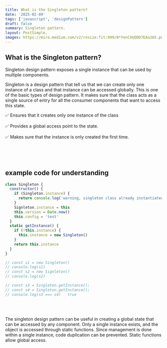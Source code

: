 ```yaml
---
title: What is the Singleton pattern?
date: '2025-02-09'
tags: ['javascript', 'designPattern']
draft: false
summary: Singleton pattern.
layout: PostSimple,
images: https://miro.medium.com/v2/resize:fit:999/0*YenCXUODD7EAa3A5.png
---
```


## What is the Singleton pattern?

Singleton design pattern exposes a single instance that can be used by multiple components.

Singleton is a design pattern that tell us that we can create only one instance of a class and that instance can be accessed globally.
This is one of the basic types of design pattern. It makes sure that the class acts as a single source of entry for all the consumer components that want to access this state.

✅ Ensures that it creates only one instance of the class <br></br>
✅ Provides a global access point to the state. <br></br>
✅ Makes sure that the instance is only created the first time.<br></br>

<br></br>

## example code for understanding

```javascript
class Singleton {
  constructor() {
    if (Singleton.instance) {
      return console.log('warning, singleton class already instantiated')
    }
    Signleton.instance = this
    this.version = Date.now()
    this.config = 'test'
  }
  static getInstance() {
    if (!this.instance) {
      this.instance = new Singleton()
    }
    return this.instance
  }
}

// const s1 = new Singleton()
// console.log(s1)
// const s2 = new Signleton()
// console.log(s2)

// const s3 = Singleton.getInstance();
// const s4 = Singleton.getInstance();
// console.log(s3 === s4)   true
```

<br></br>

The singleton design pattern can be useful in creating a global state that can be accessed by any component.
Only a single instance exists, and the object is accessed through static functions.
Since management is done within a single instance, code duplication can be prevented.
Static functions allow global access.

<br></br>
